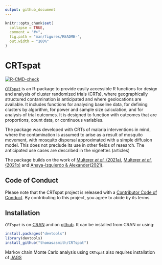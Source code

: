 ```yaml
---
output: github_document
---
```


<!-- README.md is generated from README.Rmd. Please edit that file -->

```r
knitr::opts_chunk$set(
  collapse = TRUE,
  comment = "#>",
  fig.path = "man/figures/README-",
  out.width = "100%"
)
```

# CRTspat

<!-- badges: start -->
[![R-CMD-check](https://github.com/ThomasASmith/CRTspat/actions/workflows/R-CMD-check.yaml/badge.svg)](https://github.com/ThomasASmith/CRTspat/actions/workflows/R-CMD-check.yaml)
<!-- badges: end -->

[`CRTspat`](https://thomasasmith.github.io/index.html) is an R-package to provide easily accessible R functions for design and analysis of cluster randomized trials (CRTs), where geographically structured contamination is anticipated and where geolocations are available. It includes functions for analysing baseline data, for defining clusters by algorithm, for power and sample size calculation, and for analysis of trial outcomes. It is designed to function with outcomes that are proportions, count data, or continuous variables.

The package was developed with CRTs of malaria interventions in mind, where the contamination is assumed to arise as a result of mosquito movement, with mosquito dispersal approximated with a simple diffusion model. This does not preclude its use in other fields of research. The anticipated use cases are described in the vignettes (articles) 

The package builds on the work of [Multerer *et al.* (2021a)](https://trialsjournal.biomedcentral.com/articles/10.1186/s13063-021-05543-8), [Multerer *et al.* (2021b)](https://malariajournal.biomedcentral.com/articles/10.1186/s12936-021-03924-7) and
 [Anaya-Izquierdo & Alexander(2021)](https://onlinelibrary.wiley.com/doi/full/10.1111/biom.13316).

## Code of Conduct

Please note that the CRTspat project is released with a [Contributor Code of Conduct](https://contributor-covenant.org/version/2/1/CODE_OF_CONDUCT.html). 
By contributing to this project, you agree to abide by its terms.

## Installation

`CRTspat` is on [CRAN](https://CRAN.R-project.org/package=CRTspat) and 
on [github](https://github.com/ThomasASmith/CRTspat/). It can be installed from CRAN or using:

```r
install.packages("devtools")
library(devtools)
install_github("thomasasmith/CRTspat")
```

Markov chain Monte Carlo analysis using `CRTspat` also requires installation of [JAGS](http://mcmc-jags.sourceforge.net)


